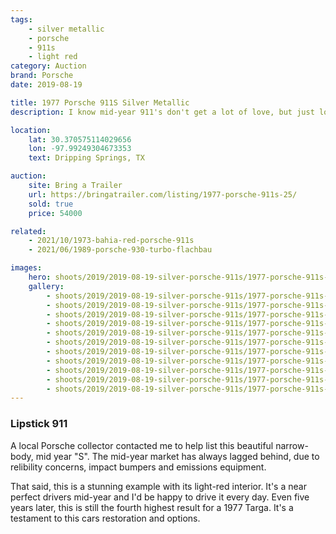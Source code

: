 ```yaml
---
tags:
    - silver metallic
    - porsche
    - 911s
    - light red
category: Auction
brand: Porsche
date: 2019-08-19

title: 1977 Porsche 911S Silver Metallic
description: I know mid-year 911's don't get a lot of love, but just look at that interior! A silver 911S Targa fetches over $50,000 on Bring a Trailer.

location:
    lat: 30.370575114029656
    lon: -97.99249304673353
    text: Dripping Springs, TX

auction:
    site: Bring a Trailer
    url: https://bringatrailer.com/listing/1977-porsche-911s-25/
    sold: true
    price: 54000

related:
    - 2021/10/1973-bahia-red-porsche-911s
    - 2021/06/1989-porsche-930-turbo-flachbau

images:
    hero: shoots/2019/2019-08-19-silver-porsche-911s/1977-porsche-911s-silver_005.jpg
    gallery:
        - shoots/2019/2019-08-19-silver-porsche-911s/1977-porsche-911s-silver_001.jpg
        - shoots/2019/2019-08-19-silver-porsche-911s/1977-porsche-911s-silver_002.jpg
        - shoots/2019/2019-08-19-silver-porsche-911s/1977-porsche-911s-silver_003.jpg
        - shoots/2019/2019-08-19-silver-porsche-911s/1977-porsche-911s-silver_004.jpg
        - shoots/2019/2019-08-19-silver-porsche-911s/1977-porsche-911s-silver_005.jpg
        - shoots/2019/2019-08-19-silver-porsche-911s/1977-porsche-911s-silver_006.jpg
        - shoots/2019/2019-08-19-silver-porsche-911s/1977-porsche-911s-silver_007.jpg
        - shoots/2019/2019-08-19-silver-porsche-911s/1977-porsche-911s-silver_008.jpg
        - shoots/2019/2019-08-19-silver-porsche-911s/1977-porsche-911s-silver_009.jpg
        - shoots/2019/2019-08-19-silver-porsche-911s/1977-porsche-911s-silver_010.jpg
        - shoots/2019/2019-08-19-silver-porsche-911s/1977-porsche-911s-silver_011.jpg
---
```


### Lipstick 911

A local Porsche collector contacted me to help list this beautiful narrow-body, mid year "S". The mid-year market has always lagged behind, due to relibility concerns, impact bumpers and emissions equipment.

That said, this is a stunning example with its light-red interior. It's a near perfect drivers mid-year and I'd be happy to drive it every day. Even five years later, this is still the fourth highest result for a 1977 Targa. It's a testament to this cars restoration and options.
